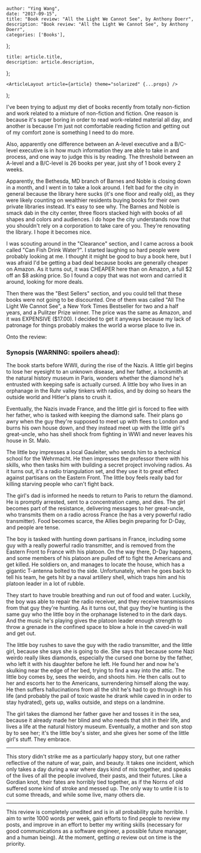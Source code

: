

    author: "Ying Wang",
    date: "2017-09-15",
    title: "Book review: "All the Light We Cannot See", by Anthony Doerr",
    description: "Book review: "All the Light We Cannot See", by Anthony Doerr",
    categories: ['Books'],
};

    title: article.title,
    description: article.description,
};

    <ArticleLayout article={article} theme="solarized" {...props} />
);


I've been trying to adjust my diet of books recently from totally non-fiction and work related to a mixture of non-fiction and fiction. One reason is because it's super boring in order to read work-related material all day, and another is because I'm just not comfortable reading fiction and getting out of my comfort zone is something I need to do more.

Also, apparently one difference between an A-level executive and a B/C-level executive is in how much information they are able to take in and process, and one way to judge this is by reading. The threshold between an A-level and a B/C-level is 26 books per year, just shy of 1 book every 2 weeks.

Apparently, the Bethesda, MD branch of Barnes and Noble is closing down in a month, and I went in to take a look around. I felt bad for the city in general because the library here sucks (it's one floor and really old), as they were likely counting on wealthier residents buying books for their own private libraries instead. It's easy to see why. The Barnes and Noble is smack dab in the city center, three floors stacked high with books of all shapes and colors and audiences. I do hope the city understands now that you shouldn't rely on a corporation to take care of you. They're renovating the library. I hope it becomes nice.

I was scouting around in the "Clearance" section, and I came across a book called "Can Fish Drink Water?". I started laughing so hard people were probably looking at me. I thought it might be good to buy a book here, but I was afraid I'd be getting a bad deal because books are generally cheaper on Amazon. As it turns out, it was CHEAPER here than on Amazon, a full \$2 off an \$8 asking price. So I found a copy that was not worn and carried it around, looking for more deals.

Then there was the "Best Sellers" section, and you could tell that these books were not going to be discounted. One of them was called "All The Light We Cannot See", a New York Times Bestseller for two and a half years, and a Pulitzer Prize winner. The price was the same as Amazon, and it was EXPENSIVE (\$17.00). I decided to get it anyways because my lack of patronage for things probably makes the world a worse place to live in.

Onto the review:

### Synopsis (WARNING: spoilers ahead):

The book starts before WWII, during the rise of the Nazis. A little girl begins to lose her eyesight to an unknown disease, and her father, a locksmith at the natural history museum in Paris, wonders whether the diamond he's entrusted with keeping safe is actually cursed. A little boy who lives in an orphanage in the Ruhr valley tinkers with radios, and by doing so hears the outside world and Hitler's plans to crush it.

Eventually, the Nazis invade France, and the little girl is forced to flee with her father, who is tasked with keeping the diamond safe. Their plans go awry when the guy they're supposed to meet up with flees to London and burns his own house down, and they instead meet up with the little girl's great-uncle, who has shell shock from fighting in WWI and never leaves his house in St. Malo.

The little boy impresses a local Gauleiter, who sends him to a technical school for the Wehrmacht. He then impresses the professor there with his skills, who then tasks him with building a secret project involving radios. As it turns out, it's a radio triangulation set, and they use it to great effect against partisans on the Eastern Front. The little boy feels really bad for killing starving people who can't fight back.

The girl's dad is informed he needs to return to Paris to return the diamond. He is promptly arrested, sent to a concentration camp, and dies. The girl becomes part of the resistance, delivering messages to her great-uncle, who transmits them on a radio across France (he has a very powerful radio transmitter). Food becomes scarce, the Allies begin preparing for D-Day, and people are tense.

The boy is tasked with hunting down partisans in France, including some guy with a really powerful radio transmitter, and is removed from the Eastern Front to France with his platoon. On the way there, D-Day happens, and some members of his platoon are pulled off to fight the Americans and get killed. He soldiers on, and manages to locate the house, which has a gigantic T-antenna bolted to the side. Unfortunately, when he goes back to tell his team, he gets hit by a naval artillery shell, which traps him and his platoon leader in a lot of rubble.

They start to have trouble breathing and run out of food and water. Luckily, the boy was able to repair the radio receiver, and they receive transmissions from that guy they're hunting. As it turns out, that guy they're hunting is the same guy who the little boy in the orphanage listened to in the dark days. And the music he's playing gives the platoon leader enough strength to throw a grenade in the confined space to blow a hole in the caved-in wall and get out.

The little boy rushes to save the guy with the radio transmitter, and the little girl, because she says she is going to die. She says that because some Nazi weirdo really likes diamonds, especially the cursed one borne by the father, who left it with his daughter before he left. He found her and now he's skulking near the edge of her bed, trying to find a way into the attic. The little boy comes by, sees the weirdo, and shoots him. He then calls out to her and escorts her to the Americans, surrendering himself along the way. He then suffers hallucinations from all the shit he's had to go through in his life (and probably the pail of toxic waste he drank while caved in in order to stay hydrated), gets up, walks outside, and steps on a landmine.

The girl takes the diamond her father gave her and tosses it in the sea, because it already made her blind and who needs that shit in their life, and lives a life at the natural history museum. Eventually, a mother and son stop by to see her; it's the little boy's sister, and she gives her some of the little girl's stuff. They embrace.


********

This story didn't strike me as a particularly happy story, but one rather reflective of the nature of war, pain, and beauty. It takes one incident, which only takes a day during a war where days kind of mix together, and speaks of the lives of all the people involved, their pasts, and their futures. Like a Gordian knot, their fates are horribly tied together, as if the Norns of old suffered some kind of stroke and messed up. The only way to untie it is to cut some threads, and while some live, many others die.

********


This review is completely unedited and is in all probability quite horrible. I aim to write 1000 words per week, gain efforts to find people to review my posts, and improve in an effort to better my writing skills (necessary for good communications as a software engineer, a possible future manager, and a human being). At the moment, getting *a* review out on time is the priority.
